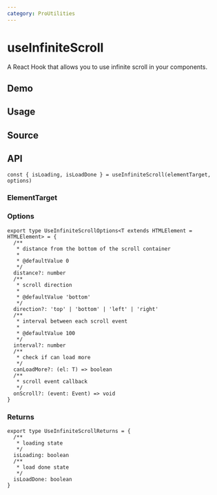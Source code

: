 ```yaml
---
category: ProUtilities
---
```


# useInfiniteScroll


<HooksType category={frontmatter.category} />

A React Hook that allows you to use infinite scroll in your components.

## Demo


<App />

## Usage



## Source


<Source />

## API

```tsx
const { isLoading, isLoadDone } = useInfiniteScroll(elementTarget, options)
```

### ElementTarget


<Tip type="target" />

### Options

```tsx
export type UseInfiniteScrollOptions<T extends HTMLElement = HTMLElement> = {
  /**
   * distance from the bottom of the scroll container
   *
   * @defaultValue 0
   */
  distance?: number
  /**
   * scroll direction
   *
   * @defaultValue 'bottom'
   */
  direction?: 'top' | 'bottom' | 'left' | 'right'
  /**
   * interval between each scroll event
   *
   * @defaultValue 100
   */
  interval?: number
  /**
   * check if can load more
   */
  canLoadMore?: (el: T) => boolean
  /**
   * scroll event callback
   */
  onScroll?: (event: Event) => void
}
```

### Returns

```tsx
export type UseInfiniteScrollReturns = {
  /**
   * loading state
   */
  isLoading: boolean
  /**
   * load done state
   */
  isLoadDone: boolean
}
```

